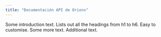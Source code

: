 ```yaml
---
title: "Documentación API de Orionx"
---
```


Some introduction text. Lists out all the headings from h1 to h6. Easy to customise. Some more text. Additional text.

